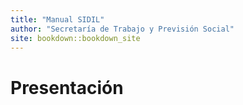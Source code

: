 ```yaml
--- 
title: "Manual SIDIL"
author: "Secretaría de Trabajo y Previsión Social"
site: bookdown::bookdown_site
---
```


# Presentación

